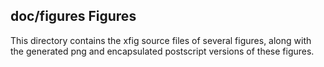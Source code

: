 =='''doc/figures''' Figures==

This directory contains the xfig source files of several figures, along with the generated png and encapsulated postscript versions of these figures.

